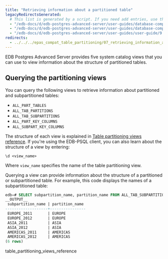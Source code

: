 ```yaml
---
title: "Retrieving information about a partitioned table"
legacyRedirectsGenerated:
  # This list is generated by a script. If you need add entries, use the `legacyRedirects` key.
  - "/edb-docs/d/edb-postgres-advanced-server/user-guides/database-compatibility-for-oracle-developers-guide/9.6/Database_Compatibility_for_Oracle_Developers_Guide_v9.6.1.120.html"
  - "/edb-docs/d/edb-postgres-advanced-server/user-guides/database-compatibility-for-oracle-developers-guide/9.5/Database_Compatibility_for_Oracle_Developers_Guide.1.345.html"
  - "/edb-docs/d/edb-postgres-advanced-server/user-guides/user-guide/9.5/EDB_Postgres_Enterprise_Guide.1.069.html"
redirects:
  - ../../../epas_compat_table_partitioning/07_retrieving_information_about_a_partitioned_table #generated for docs/epas/reorg-role-use-case-mode
---
```


<div id="retrieving_information_about_a_partitioned_table" class="registered_link"></div>

EDB Postgres Advanced Server provides five system catalog views that you can use to view information about the structure of partitioned tables.

## Querying the partitioning views

You can query the following views to retrieve information about partitioned and subpartitioned tables:

-   `ALL_PART_TABLES`
-   `ALL_TAB_PARTITIONS`
-   `ALL_TAB_SUBPARTITIONS`
-   `ALL_PART_KEY_COLUMNS`
-   `ALL_SUBPART_KEY_COLUMNS`

The structure of each view is explained in [Table partitioning views reference](../../../reference/application_programmer_reference/01_table_partitioning_views_reference/#table_partitioning_views_reference). If you're using the EDB-PSQL client, you can also learn about the structure of a view by entering:

 `\d <view_name>`

Where `view_name` specifies the name of the table partitioning view.

Querying a view can provide information about the structure of a partitioned or subpartitioned table. For example, this code displays the names of a subpartitioned table:

```sql
edb=# SELECT subpartition_name, partition_name FROM ALL_TAB_SUBPARTITIONS;
__OUTPUT__
 subpartition_name | partition_name
-------------------+----------------
 EUROPE_2011       | EUROPE
 EUROPE_2012       | EUROPE
 ASIA_2011         | ASIA
 ASIA_2012         | ASIA
 AMERICAS_2011     | AMERICAS
 AMERICAS_2012     | AMERICAS
(6 rows)
```

<div class="toctree" maxdepth="3">

table_partitioning_views_reference

</div>
